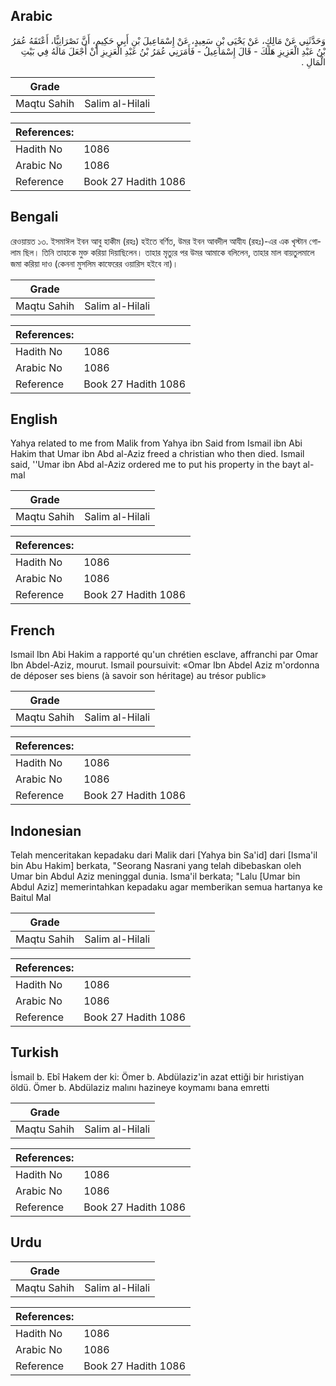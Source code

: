 ## Arabic


<div dir="rtl" lang="ar" style={{fontSize:'larger',backgroundColor:'#f8f9fa',padding:20}}>
وَحَدَّثَنِي عَنْ مَالِكٍ، عَنْ يَحْيَى بْنِ سَعِيدٍ، عَنْ إِسْمَاعِيلَ بْنِ أَبِي حَكِيمٍ، أَنَّ نَصْرَانِيًّا، أَعْتَقَهُ عُمَرُ بْنُ عَبْدِ الْعَزِيزِ هَلَكَ - قَالَ إِسْمَاعِيلُ - فَأَمَرَنِي عُمَرُ بْنُ عَبْدِ الْعَزِيزِ أَنْ أَجْعَلَ مَالَهُ فِي بَيْتِ الْمَالِ ‏.‏
</div>
<div style={{backgroundColor:'#f8f9fa',padding:20, marginBottom: 10}}><table> <thead> <tr> <th>Grade</th> <th></th> </tr> </thead> <tbody> <tr><td>Maqtu Sahih</td><td>Salim al-Hilali</td></tr></tbody></table><table> <thead> <tr> <th>References:</th> <th></th> </tr> </thead> <tbody><tr><td>Hadith No</td><td>1086</td></tr><tr><td>Arabic No</td><td>1086</td></tr><tr><td>Reference</td><td>Book 27 Hadith 1086</td></tr></tbody></table></div>

## Bengali


<div dir="ltr" lang="bn" style={{fontSize:'larger',backgroundColor:'#f8f9fa',padding:20}}>
রেওয়ায়ত ১৩. ইসমাঈল ইবন আবু হাকীম (রহঃ) হইতে বর্ণিত, উমর ইবন আবদীল আযীয (রহঃ)-এর এক খৃস্টান গোলাম ছিল। তিনি তাহাকে মুক্ত করিয়া দিয়াছিলেন। তাহার মৃত্যুর পর উমর আমাকে বলিলেন, তাহার মাল বায়তুলমালে জমা করিয়া দাও (কেননা মুসলিম কাফেরের ওয়ারিস হইবে না)।
</div>
<div style={{backgroundColor:'#f8f9fa',padding:20, marginBottom: 10}}><table> <thead> <tr> <th>Grade</th> <th></th> </tr> </thead> <tbody> <tr><td>Maqtu Sahih</td><td>Salim al-Hilali</td></tr></tbody></table><table> <thead> <tr> <th>References:</th> <th></th> </tr> </thead> <tbody><tr><td>Hadith No</td><td>1086</td></tr><tr><td>Arabic No</td><td>1086</td></tr><tr><td>Reference</td><td>Book 27 Hadith 1086</td></tr></tbody></table></div>

## English


<div dir="ltr" lang="en" style={{fontSize:'larger',backgroundColor:'#f8f9fa',padding:20}}>
Yahya related to me from Malik from Yahya ibn Said from Ismail ibn Abi Hakim that Umar ibn Abd al-Aziz freed a christian who then died. Ismail said, ''Umar ibn Abd al-Aziz ordered me to put his property in the bayt al-mal
</div>
<div style={{backgroundColor:'#f8f9fa',padding:20, marginBottom: 10}}><table> <thead> <tr> <th>Grade</th> <th></th> </tr> </thead> <tbody> <tr><td>Maqtu Sahih</td><td>Salim al-Hilali</td></tr></tbody></table><table> <thead> <tr> <th>References:</th> <th></th> </tr> </thead> <tbody><tr><td>Hadith No</td><td>1086</td></tr><tr><td>Arabic No</td><td>1086</td></tr><tr><td>Reference</td><td>Book 27 Hadith 1086</td></tr></tbody></table></div>

## French


<div dir="ltr" lang="fr" style={{fontSize:'larger',backgroundColor:'#f8f9fa',padding:20}}>
Ismail Ibn Abi Hakim a rapporté qu'un chrétien esclave, affranchi par Omar Ibn Abdel-Aziz, mourut. Ismail poursuivit: «Omar Ibn Abdel Aziz m'ordonna de déposer ses biens (à savoir son héritage) au trésor public»
</div>
<div style={{backgroundColor:'#f8f9fa',padding:20, marginBottom: 10}}><table> <thead> <tr> <th>Grade</th> <th></th> </tr> </thead> <tbody> <tr><td>Maqtu Sahih</td><td>Salim al-Hilali</td></tr></tbody></table><table> <thead> <tr> <th>References:</th> <th></th> </tr> </thead> <tbody><tr><td>Hadith No</td><td>1086</td></tr><tr><td>Arabic No</td><td>1086</td></tr><tr><td>Reference</td><td>Book 27 Hadith 1086</td></tr></tbody></table></div>

## Indonesian


<div dir="ltr" lang="id" style={{fontSize:'larger',backgroundColor:'#f8f9fa',padding:20}}>
Telah menceritakan kepadaku dari Malik dari [Yahya bin Sa'id] dari [Isma'il bin Abu Hakim] berkata, "Seorang Nasrani yang telah dibebaskan oleh Umar bin Abdul Aziz meninggal dunia. Isma'il berkata; "Lalu [Umar bin Abdul Aziz] memerintahkan kepadaku agar memberikan semua hartanya ke Baitul Mal
</div>
<div style={{backgroundColor:'#f8f9fa',padding:20, marginBottom: 10}}><table> <thead> <tr> <th>Grade</th> <th></th> </tr> </thead> <tbody> <tr><td>Maqtu Sahih</td><td>Salim al-Hilali</td></tr></tbody></table><table> <thead> <tr> <th>References:</th> <th></th> </tr> </thead> <tbody><tr><td>Hadith No</td><td>1086</td></tr><tr><td>Arabic No</td><td>1086</td></tr><tr><td>Reference</td><td>Book 27 Hadith 1086</td></tr></tbody></table></div>

## Turkish


<div dir="ltr" lang="tr" style={{fontSize:'larger',backgroundColor:'#f8f9fa',padding:20}}>
İsmail b. Ebî Hakem der ki: Ömer b. Abdülaziz'in azat ettiği bir hıristiyan öldü. Ömer b. Abdülaziz malını hazineye koymamı bana emretti
</div>
<div style={{backgroundColor:'#f8f9fa',padding:20, marginBottom: 10}}><table> <thead> <tr> <th>Grade</th> <th></th> </tr> </thead> <tbody> <tr><td>Maqtu Sahih</td><td>Salim al-Hilali</td></tr></tbody></table><table> <thead> <tr> <th>References:</th> <th></th> </tr> </thead> <tbody><tr><td>Hadith No</td><td>1086</td></tr><tr><td>Arabic No</td><td>1086</td></tr><tr><td>Reference</td><td>Book 27 Hadith 1086</td></tr></tbody></table></div>

## Urdu


<div dir="rtl" lang="ur" style={{fontSize:'larger',backgroundColor:'#f8f9fa',padding:20}}>

</div>
<div style={{backgroundColor:'#f8f9fa',padding:20, marginBottom: 10}}><table> <thead> <tr> <th>Grade</th> <th></th> </tr> </thead> <tbody> <tr><td>Maqtu Sahih</td><td>Salim al-Hilali</td></tr></tbody></table><table> <thead> <tr> <th>References:</th> <th></th> </tr> </thead> <tbody><tr><td>Hadith No</td><td>1086</td></tr><tr><td>Arabic No</td><td>1086</td></tr><tr><td>Reference</td><td>Book 27 Hadith 1086</td></tr></tbody></table></div>